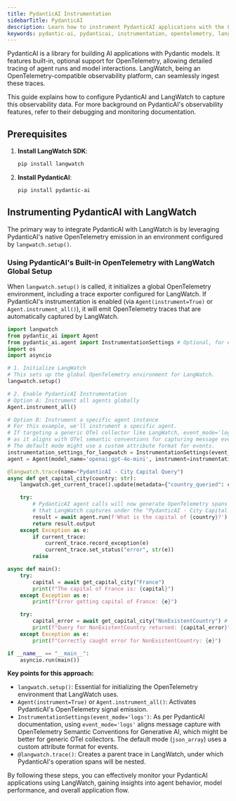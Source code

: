 ```yaml
---
title: PydanticAI Instrumentation
sidebarTitle: PydanticAI
description: Learn how to instrument PydanticAI applications with the LangWatch Python SDK.
keywords: pydantic-ai, pydanticai, instrumentation, opentelemetry, langwatch, python, tracing
---
```


PydanticAI is a library for building AI applications with Pydantic models. It features built-in, optional support for OpenTelemetry, allowing detailed tracing of agent runs and model interactions. LangWatch, being an OpenTelemetry-compatible observability platform, can seamlessly ingest these traces.

This guide explains how to configure PydanticAI and LangWatch to capture this observability data. For more background on PydanticAI's observability features, refer to their debugging and monitoring documentation.

## Prerequisites

1.  **Install LangWatch SDK**:
    ```bash
    pip install langwatch
    ```

2.  **Install PydanticAI**:
    ```bash
    pip install pydantic-ai
    ```

## Instrumenting PydanticAI with LangWatch

The primary way to integrate PydanticAI with LangWatch is by leveraging PydanticAI's native OpenTelemetry emission in an environment configured by `langwatch.setup()`.

### Using PydanticAI's Built-in OpenTelemetry with LangWatch Global Setup

When `langwatch.setup()` is called, it initializes a global OpenTelemetry environment, including a trace exporter configured for LangWatch. If PydanticAI's instrumentation is enabled (via `Agent(instrument=True)` or `Agent.instrument_all()`), it will emit OpenTelemetry traces that are automatically captured by LangWatch.

```python
import langwatch
from pydantic_ai import Agent
from pydantic_ai.agent import InstrumentationSettings # Optional, for event_mode
import os
import asyncio

# 1. Initialize LangWatch
# This sets up the global OpenTelemetry environment for LangWatch.
langwatch.setup()

# 2. Enable PydanticAI Instrumentation
# Option A: Instrument all agents globally
Agent.instrument_all()

# Option B: Instrument a specific agent instance
# For this example, we'll instrument a specific agent.
# If targeting a generic OTel collector like LangWatch, event_mode='logs' is recommended
# as it aligns with OTel semantic conventions for capturing message events.
# The default mode might use a custom attribute format for events.
instrumentation_settings_for_langwatch = InstrumentationSettings(event_mode='logs')
agent = Agent(model_name='openai:gpt-4o-mini', instrument=instrumentation_settings_for_langwatch)

@langwatch.trace(name="PydanticAI - City Capital Query")
async def get_capital_city(country: str):
    langwatch.get_current_trace().update(metadata={"country_queried": country})

    try:
        # PydanticAI agent calls will now generate OpenTelemetry spans
        # that LangWatch captures under the "PydanticAI - City Capital Query" trace.
        result = await agent.run(f'What is the capital of {country}?')
        return result.output
    except Exception as e:
        if current_trace:
            current_trace.record_exception(e)
            current_trace.set_status("error", str(e))
        raise

async def main():
    try:
        capital = await get_capital_city("France")
        print(f"The capital of France is: {capital}")
    except Exception as e:
        print(f"Error getting capital of France: {e}")

    try:
        capital_error = await get_capital_city("NonExistentCountry") # Example to show error tracing
        print(f"Query for NonExistentCountry returned: {capital_error}")
    except Exception as e:
        print(f"Correctly caught error for NonExistentCountry: {e}")

if __name__ == "__main__":
    asyncio.run(main())
```

**Key points for this approach:**
-   `langwatch.setup()`: Essential for initializing the OpenTelemetry environment that LangWatch uses.
-   `Agent(instrument=True)` or `Agent.instrument_all()`: Activates PydanticAI's OpenTelemetry signal emission.
-   `InstrumentationSettings(event_mode='logs')`: As per PydanticAI documentation, using `event_mode='logs'` aligns message capture with OpenTelemetry Semantic Conventions for Generative AI, which might be better for generic OTel collectors. The default mode (`json_array`) uses a custom attribute format for events.
-   `@langwatch.trace()`: Creates a parent trace in LangWatch, under which PydanticAI's operation spans will be nested.

By following these steps, you can effectively monitor your PydanticAI applications using LangWatch, gaining insights into agent behavior, model performance, and overall application flow. 

